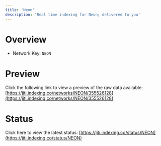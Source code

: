 ```yaml
---
title: 'Neon'
description: 'Real time indexing for Neon; delivered to you'
---
```


# Overview
- Network Key: `NEON`

# Preview
Click the following link to view a preview of the raw data available: [https://jiti.indexing.co/networks/NEON/355526128](https://jiti.indexing.co/networks/NEON/355526128)

# Status
Click here to view the latest status: [https://jiti.indexing.co/status/NEON](https://jiti.indexing.co/status/NEON)
